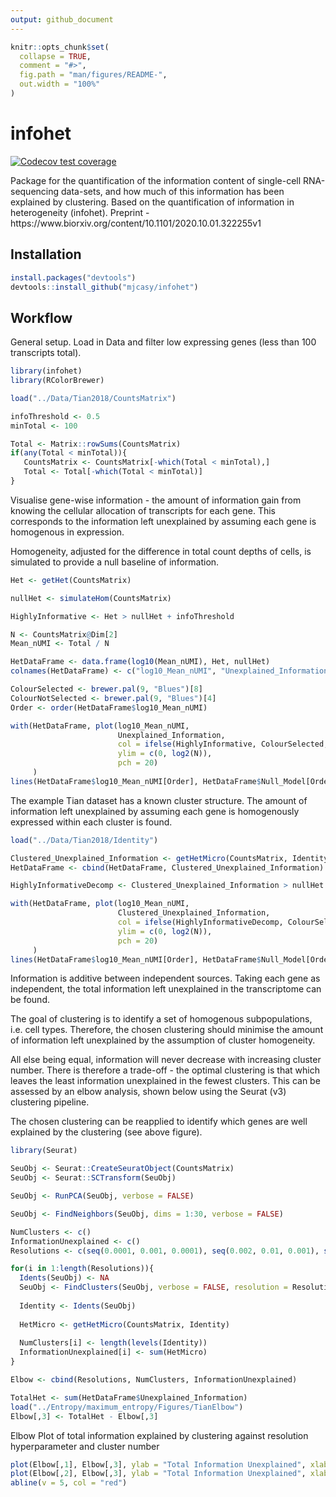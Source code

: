 ```yaml
---
output: github_document
---
```


<!-- README.md is generated from README.Rmd. Please edit that file -->

```r
knitr::opts_chunk$set(
  collapse = TRUE,
  comment = "#>",
  fig.path = "man/figures/README-",
  out.width = "100%"
)
```

# infohet

<!-- badges: start -->
[![Codecov test coverage](https://codecov.io/gh/mjcasy/infohet/branch/master/graph/badge.svg)](https://codecov.io/gh/mjcasy/infohet?branch=master)
<!-- badges: end -->

Package for the quantification of the information content of single-cell RNA-sequencing data-sets, and how much of this information has been explained by clustering. Based on the quantification of information in heterogeneity (infohet). Preprint - https://www.biorxiv.org/content/10.1101/2020.10.01.322255v1

## Installation

``` r
install.packages("devtools")
devtools::install_github("mjcasy/infohet")
```

## Workflow

General setup. Load in Data and filter low expressing genes (less than 100 transcripts total). 

```r
library(infohet)
library(RColorBrewer)

load("../Data/Tian2018/CountsMatrix")

infoThreshold <- 0.5
minTotal <- 100

Total <- Matrix::rowSums(CountsMatrix)
if(any(Total < minTotal)){
   CountsMatrix <- CountsMatrix[-which(Total < minTotal),]
   Total <- Total[-which(Total < minTotal)]
}
```

Visualise gene-wise information - the amount of information gain from knowing the cellular allocation of transcripts for each gene. This corresponds to the information left unexplained by assuming each gene is homogenous in expression.

Homogeneity, adjusted for the difference in total count depths of cells, is simulated to provide a null baseline of information.

```r
Het <- getHet(CountsMatrix)

nullHet <- simulateHom(CountsMatrix)

HighlyInformative <- Het > nullHet + infoThreshold

N <- CountsMatrix@Dim[2]
Mean_nUMI <- Total / N

HetDataFrame <- data.frame(log10(Mean_nUMI), Het, nullHet)
colnames(HetDataFrame) <- c("log10_Mean_nUMI", "Unexplained_Information", "Null_Model")

ColourSelected <- brewer.pal(9, "Blues")[8]
ColourNotSelected <- brewer.pal(9, "Blues")[4]
Order <- order(HetDataFrame$log10_Mean_nUMI)

with(HetDataFrame, plot(log10_Mean_nUMI, 
                        Unexplained_Information,
                        col = ifelse(HighlyInformative, ColourSelected, ColourNotSelected),
                        ylim = c(0, log2(N)),
                        pch = 20)
     )
lines(HetDataFrame$log10_Mean_nUMI[Order], HetDataFrame$Null_Model[Order], col = "red", lwd = 2)
```

The example Tian dataset has a known cluster structure. The amount of information left unexplained by assuming each gene is homogenously expressed within each cluster is found. 

```r
load("../Data/Tian2018/Identity")

Clustered_Unexplained_Information <- getHetMicro(CountsMatrix, Identity)
HetDataFrame <- cbind(HetDataFrame, Clustered_Unexplained_Information)

HighlyInformativeDecomp <- Clustered_Unexplained_Information > nullHet + infoThreshold

with(HetDataFrame, plot(log10_Mean_nUMI, 
                        Clustered_Unexplained_Information,
                        col = ifelse(HighlyInformativeDecomp, ColourSelected, ColourNotSelected),
                        ylim = c(0, log2(N)),
                        pch = 20)
     )
lines(HetDataFrame$log10_Mean_nUMI[Order], HetDataFrame$Null_Model[Order], col = "red", lwd = 2)

```

Information is additive between independent sources. Taking each gene as independent, the total information left unexplained in the transcriptome can be found. 

The goal of clustering is to identify a set of homogenous subpopulations, i.e. cell types. Therefore, the chosen clustering should minimise the amount of information left unexplained by the assumption of cluster homogeneity. 

All else being equal, information will never decrease with increasing cluster number. There is therefore a trade-off - the optimal clustering is that which leaves the least information unexplained in the fewest clusters. This can be assessed by an elbow analysis, shown below using the Seurat (v3) clustering pipeline.

The chosen clustering can be reapplied to identify which genes are well explained by the clustering (see above figure).

```r
library(Seurat)

SeuObj <- Seurat::CreateSeuratObject(CountsMatrix)
SeuObj <- Seurat::SCTransform(SeuObj)

SeuObj <- RunPCA(SeuObj, verbose = FALSE)

SeuObj <- FindNeighbors(SeuObj, dims = 1:30, verbose = FALSE)

NumClusters <- c()
InformationUnexplained <- c()
Resolutions <- c(seq(0.0001, 0.001, 0.0001), seq(0.002, 0.01, 0.001), seq(0.02, 0.2, 0.01), seq(0.3, 1, 0.1))

for(i in 1:length(Resolutions)){
  Idents(SeuObj) <- NA
  SeuObj <- FindClusters(SeuObj, verbose = FALSE, resolution = Resolutions[i])
  
  Identity <- Idents(SeuObj)
  
  HetMicro <- getHetMicro(CountsMatrix, Identity)
  
  NumClusters[i] <- length(levels(Identity))
  InformationUnexplained[i] <- sum(HetMicro) 
}

Elbow <- cbind(Resolutions, NumClusters, InformationUnexplained)
```

```r
TotalHet <- sum(HetDataFrame$Unexplained_Information)
load("../Entropy/maximum_entropy/Figures/TianElbow")
Elbow[,3] <- TotalHet - Elbow[,3]
```

Elbow Plot of total information explained by clustering against resolution hyperparameter and cluster number

```r
plot(Elbow[,1], Elbow[,3], ylab = "Total Information Unexplained", xlab = "Resolution", type = "l")
plot(Elbow[,2], Elbow[,3], ylab = "Total Information Unexplained", xlab = "Number of Clusters", type = "l")
abline(v = 5, col = "red")
```


